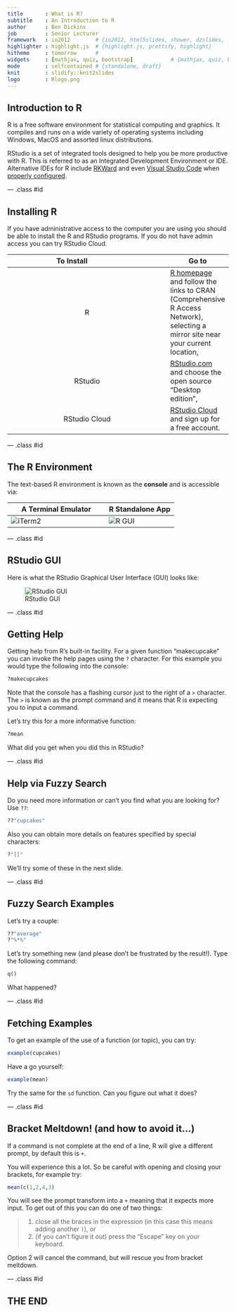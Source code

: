 ```yaml
---
title       : What is R?
subtitle    : An Introduction to R
author      : Ben Dickins
job         : Senior Lecturer
framework   : io2012        # {io2012, html5slides, shower, dzslides, ...}
highlighter : highlight.js  # {highlight.js, prettify, highlight}
hitheme     : tomorrow      # 
widgets     : [mathjax, quiz, bootstrap]            # {mathjax, quiz, bootstrap}
mode        : selfcontained # {standalone, draft}
knit        : slidify::knit2slides
logo        : Rlogo.png
---
```


## Introduction to R

R is a free software environment for statistical computing and graphics. It compiles and runs on a wide variety of operating systems including Windows, MacOS and assorted linux distributions.

RStudio is a set of integrated tools designed to help you be more productive with R. This is referred to as an Integrated Development Environment or IDE. Alternative IDEs for R include [RKWard](https://rkward.kde.org) and even [Visual Studio Code](https://code.visualstudio.com) when [properly configured](https://medium.com/analytics-vidhya/a-fresh-start-for-r-in-vscode-ec61ed108cf6).

--- .class #id 

## Installing R

If you have administrative access to the computer you are using you should be able to install the R and RStudio programs. If you do not have admin access you can try RStudio Cloud.

| To Install &nbsp; &nbsp; &nbsp; &nbsp; &nbsp; &nbsp; &nbsp; &nbsp;   | Go to |
|:--------------------------------------------------------------------:|-------|
| R             | [R homepage](https://www.r-project.org) and follow the links to CRAN (Comprehensive R Access Network), selecting a mirror site near your current location, |
| RStudio       | [RStudio.com](https://www.rstudio.com/products/rstudio/download/) and choose the open source "Desktop edition", |
| RStudio Cloud | [RStudio Cloud](https://rstudio.cloud) and sign up for a free account. |

--- .class #id 

## The R Environment

The text-based R environment is known as the **console** and is accessible via:

| A Terminal Emulator                   | R Standalone App           |
|---------------------------------------|----------------------------|
| ![iTerm2](assets/img/Rterminal.png "R Terminal") | ![R GUI](assets/img/RGUI.png "R GUI") |

--- .class #id 

## RStudio GUI

Here is what the RStudio Graphical User Interface (GUI) looks like:

![RStudio GUI](assets/img/RStudio.png "RStudio GUI")

--- .class #id 

## Getting Help

Getting help from R's built-in facility. For a given function "makecupcake" you can invoke the help pages using the `?` character. For this example you would type the following into the console:

```r
?makecupcakes
```

Note that the console has a flashing cursor just to the right of a `>` character. The `>` is known as the prompt command and it means that R is expecting you to input a command.

Let's try this for a more informative function:

```r
?mean
```
What did you get when you did this in RStudio?

--- .class #id 

## Help via Fuzzy Search

Do you need more information or can't you find what you are looking for? Use `??`:

```r
??"cupcakes"
```

Also you can obtain more details on features specified by special characters:
```r
?"[["
```

We'll try some of these in the next slide.

--- .class #id 

## Fuzzy Search Examples

Let's try a couple:

```r
??"average"
?"%*%"
```

Let's try something new (and please don't be frustrated by the result!). Type the following command:

```r
q()
```

What happened?

--- .class #id 

## Fetching Examples

To get an example of the use of a function (or topic), you can try:

```r
example(cupcakes)
```

Have a go yourself:

```r
example(mean)
```

Try the same for the `sd` function. Can you figure out what it does?

--- .class #id 

## Bracket Meltdown! (and how to avoid it...)

If a command is not complete at the end of a line, R will give a different prompt, by default this is `+`.

You will experience this a lot. So be careful with opening and closing your brackets, for example try:

```r
mean(c(1,2,4,3)
```

You will see the prompt transform into a `+` meaning that it expects more input. To get out of this you can do one of two things:

> 1. close all the braces in the expression (in this case this means adding another `)`), or
> 2. (if you can't figure it out) press the "Escape" key on your keyboard.

Option 2 will cancel the command, but will rescue you from bracket meltdown.

--- .class #id 

## THE END
